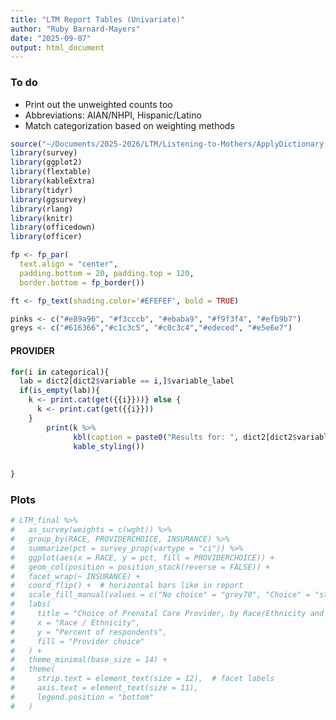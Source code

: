 ```yaml
---
title: "LTM Report Tables (Univariate)"
author: "Ruby Barnard-Mayers"
date: "2025-09-07"
output: html_document
---
```

### To do 
- Print out the unweighted counts too
- Abbreviations: AIAN/NHPI, Hispanic/Latino
- Match categorization based on weighting methods 

```r
source("~/Documents/2025-2026/LTM/Listening-to-Mothers/ApplyDictionary.R")
library(survey)
library(ggplot2)
library(flextable)
library(kableExtra)
library(tidyr)
library(ggsurvey)
library(rlang)
library(knitr)
library(officedown)
library(officer)

fp <- fp_par(
  text.align = "center", 
  padding.bottom = 20, padding.top = 120, 
  border.bottom = fp_border())

ft <- fp_text(shading.color='#EFEFEF', bold = TRUE)

pinks <- c("#e89a96", "#f3cccb", "#ebaba9", "#f9f3f4", "#efb9b7")
greys <- c("#616366","#c1c3c5", "#c0c3c4","#edeced", "#e5e6e7")
```

#### PROVIDER 

```r
for(i in categorical){
  lab = dict2[dict2$variable == i,]$variable_label
  if(is_empty(lab)){
    k <- print.cat(get({{i}}))} else {
      k <- print.cat(get({{i}}))
    }
        print(k %>% 
              kbl(caption = paste0("Results for: ", dict2[dict2$variable == i,]$variable_label)) %>%
              kable_styling())
  
        
}


```

### Plots 
```r
# LTM_final %>% 
#   as_survey(weights = c(wght)) %>%
#   group_by(RACE, PROVIDERCHOICE, INSURANCE) %>% 
#   summarize(pct = survey_prop(vartype = "ci")) %>% 
#   ggplot(aes(x = RACE, y = pct, fill = PROVIDERCHOICE)) +
#   geom_col(position = position_stack(reverse = FALSE)) +
#   facet_wrap(~ INSURANCE) +
#   coord_flip() +  # horizontal bars like in report
#   scale_fill_manual(values = c("No choice" = "grey70", "Choice" = "steelblue")) +
#   labs(
#     title = "Choice of Prenatal Care Provider, by Race/Ethnicity and Payer (California, 2016)",
#     x = "Race / Ethnicity",
#     y = "Percent of respondents",
#     fill = "Provider choice"
#   ) +
#   theme_minimal(base_size = 14) +
#   theme(
#     strip.text = element_text(size = 12),  # facet labels
#     axis.text = element_text(size = 11),
#     legend.position = "bottom"
#   )
```




